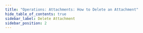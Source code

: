```yaml
---
title: "Operations: Attachments: How to Delete an Attachment"
hide_table_of_contents: true
sidebar_label: Delete Attachment
sidebar_position: 2
---
```





<LanguageSwitcher supportedLanguages={supportedLanguages} />

<LanguageContent language="csharp">
   <DeleteAttachmentCsharp />
</LanguageContent>

<LanguageContent language="java">
   <DeleteAttachmentJava />
</LanguageContent>


<!---
### Operations
- [What are Operations](../../../client-api/operations/what-are-operations)
- [Put Attachment](../../../client-api/operations/attachments/put-attachment)
- [Get Attachment](../../../client-api/operations/attachments/get-attachment)


-->